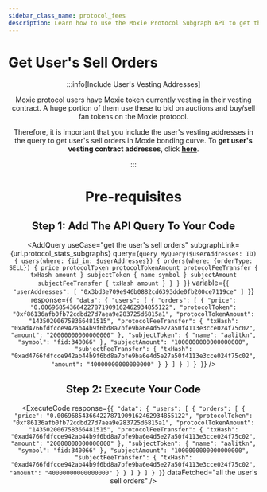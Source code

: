 ```yaml
---
sidebar_class_name: protocol_fees
description: Learn how to use the Moxie Protocol Subgraph API to get the user's sell orders.
---
```



# Get User's Sell Orders

<Header
  useCase="get the user's sell orders"
  apiName="Moxie Protocol Subgraph"
/>

:::info[Include User's Vesting Addresses]

Moxie protocol users have Moxie token currently vesting in their vesting contract. A huge portion of them use these to bid on auctions and buy/sell fan tokens on the Moxie protocol.

Therefore, it is important that you include the user's vesting addresses in the query to get user's sell orders in Moxie bonding curve. To **get user's vesting contract addresses**, click [**here**](../vesting/01-get-users-vesting-contract-addresses.mdx).

:::

# Pre-requisites

<Prerequisites apiName="Moxie Protocol Subgraph" />

## Step 1: Add The API Query To Your Code

<AddQuery
  useCase="get the user's sell orders"
  subgraphLink={url.protocol_stats_subgraphs}
  query={`query MyQuery($userAddresses: ID) {
  users(where: {id_in: $userAddresses}) {
    orders(where: {orderType: SELL}) {
      price
      protocolToken
      protocolTokenAmount
      protocolFeeTransfer {
        txHash
        amount
      }
      subjectToken {
        name
        symbol
      }
      subjectAmount
      subjectFeeTransfer {
        txHash
        amount
      }
    }
  }
}`}
  variable={`{
  "userAddresses": [
    "0x3bd3e709e946b0882cd6393dde0fb200ce7119ce"
  ]
}`}
  response={`{
  "data": {
    "users": [
      {
        "orders": [
          {
            "price": "0.006968543664227871909162462934855122",
            "protocolToken": "0xf86136afb0fb72cdbd27d7aea9e283725d6815a1",
            "protocolTokenAmount": "143502006758366481515",
            "protocolFeeTransfer": {
              "txHash": "0xad4766fdfcce942ab44b9f6bd8a7bfe9ba6e4d5e27a50f4113e3cce024f75c02",
              "amount": "20000000000000000"
            },
            "subjectToken": {
              "name": "aalitkn",
              "symbol": "fid:340066"
            },
            "subjectAmount": "1000000000000000000",
            "subjectFeeTransfer": {
              "txHash": "0xad4766fdfcce942ab44b9f6bd8a7bfe9ba6e4d5e27a50f4113e3cce024f75c02",
              "amount": "40000000000000000"
            }
          }
        ]
      }
    ]
  }
}`}
/>

## Step 2: Execute Your Code

<ExecuteCode
  response={`{
  "data": {
    "users": [
      {
        "orders": [
          {
            "price": "0.006968543664227871909162462934855122",
            "protocolToken": "0xf86136afb0fb72cdbd27d7aea9e283725d6815a1",
            "protocolTokenAmount": "143502006758366481515",
            "protocolFeeTransfer": {
              "txHash": "0xad4766fdfcce942ab44b9f6bd8a7bfe9ba6e4d5e27a50f4113e3cce024f75c02",
              "amount": "20000000000000000"
            },
            "subjectToken": {
              "name": "aalitkn",
              "symbol": "fid:340066"
            },
            "subjectAmount": "1000000000000000000",
            "subjectFeeTransfer": {
              "txHash": "0xad4766fdfcce942ab44b9f6bd8a7bfe9ba6e4d5e27a50f4113e3cce024f75c02",
              "amount": "40000000000000000"
            }
          }
        ]
      }
    ]
  }
}`}
  dataFetched="all the user's sell orders"
/>

<DeveloperSupport />
